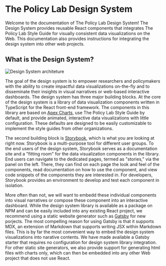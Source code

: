 
<Meta title="Intro/Introduction" />

# The Policy Lab Design System

Welcome to the documentation of The Policy Lab Design System! The Design System provides reusable React components that integrates The Policy Lab Style Guide for visually consistent data visualizations on the Web. This documentation also provides instructions for integrating the design system into other web projects.

## What is the Design System?

![Design System architeture](/aurora/design-system.png)

The goal of the design system is to empower researchers and policymakers with the ability to create impactful data visualizations on-the-fly and to disseminate their insights in visual narratives or web-based interactive dashboards. The design system has three major building blocks. At the core of the design system is a library of data visualization components written in TypeScript for the React front-end framework. The components in this library are based on [Apex Charts](https://apexcharts.com), use The Policy Lab Style Guide by default, and provide animated, interactive data visualizations with little configuration. These defaults are designed to be easily customizable to implement the style guides from other organizations.

The second building block is [Storybook](https://thepolicylab.github.io/aurora), which is what you are looking at right now. Storybook is a multi-purpose tool for different user groups. To the end users of the design system, Storybook serves as a documentation site and a "fitting room" for the data visualization components in the library. End users can navigate to the dedicated pages, termed as "stories," via the panel on the left. There, they can find on each page the look and feel of the components, read documentation on how to use the component, and view code snippets of the components they are interested in. For developers, Storybook provides an environment to develop and test each component in isolation.

More often than not, we will want to embedd these individual components into visual narratives or compose these component into an interactive dashboard. While the design system library is available as a package on NPM and can be easily included into any existing React project, we recommend using a static website generator such as [Gatsby](https://gatsbyjs.com) for new porjects. The most compelling reason for using Gatsby is that it supports MDX, an extension of Markdown that supports writing JSX within Markdown files. This is by far the most convenient way to embed the design system visualizations into narative contents. We have made available a Gatsby starter that requires no configuration for design system library integration. For other static site generators, we also provide support for generating html files with charts only, which can then be embedded into any other Web project that does not use React.